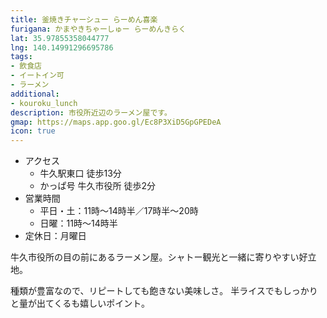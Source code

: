 ```yaml
---
title: 釜焼きチャーシュー らーめん喜楽
furigana: かまやきちゃーしゅー らーめんきらく
lat: 35.97855358044777
lng: 140.14991296695786
tags:
- 飲食店
- イートイン可
- ラーメン
additional:
- kouroku_lunch
description: 市役所近辺のラーメン屋です。
gmap: https://maps.app.goo.gl/Ec8P3XiD5GpGPEDeA
icon: true
---
```


- アクセス
  - 牛久駅東口 徒歩13分
  - かっぱ号 牛久市役所 徒歩2分
- 営業時間
  - 平日・土：11時～14時半／17時半～20時
  - 日曜：11時～14時半
- 定休日：月曜日

牛久市役所の目の前にあるラーメン屋。シャトー観光と一緒に寄りやすい好立地。

種類が豊富なので、リピートしても飽きない美味しさ。
半ライスでもしっかりと量が出てくるも嬉しいポイント。

<LinkedImage
  basename="hamyu044/kiraku"
/>
